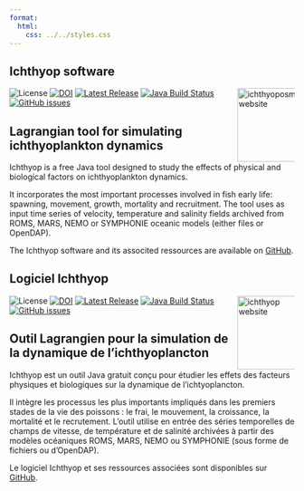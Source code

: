 ```yaml
---
format:
  html:
    css: ../../styles.css
---
```


::: {.content-visible when-profile="english"}
# Ichthyop software

<a href="https://ichthyop.org" rel="nofollow" target="_blank">
<img src="https://raw.githubusercontent.com/ichthyop/ichthyop-logos/refs/heads/master/logo_ichthyop%2Bsimple_cmyk_vector_Edited.svg" align="right" height="130" alt="ichthyoposmose website" style="max-width: 20%;">
</a>

![License](https://img.shields.io/github/license/ichthyop/ichthyop){.external target="_blank"}
[![DOI](https://zenodo.org/badge/286681664.svg)](https://zenodo.org/badge/latestdoi/286681664){.external target="_blank"}
[![Latest Release](https://img.shields.io/github/release/ichthyop/ichthyop.svg)](https://github.com/ichthyop/ichthyop/releases){.external target="_blank"}
[![Java Build Status](https://github.com/ichthyop/ichthyop/workflows/java-build/badge.svg)](https://github.com/ichthyop/ichthyop/actions){.external target="_blank"}
[![GitHub issues](https://img.shields.io/github/issues/ichthyop/ichthyop.svg)](https://github.com/ichthyop/ichthyop/issues){.external target="_blank"}

## Lagrangian tool for simulating ichthyoplankton dynamics

Ichthyop is a free Java tool designed to study the effects of physical and biological factors on ichthyoplankton dynamics.

It incorporates the most important processes involved in fish early life: spawning, movement, growth, mortality and recruitment. The tool uses as input time series of velocity, temperature and salinity fields archived from ROMS, MARS, NEMO or SYMPHONIE oceanic models (either files or OpenDAP).

The Ichthyop software and its associted ressources are  available on [GitHub](https://github.com/ichthyop/){.external target="_blank"}.
:::

::: {.content-visible when-profile="french"}
# Logiciel Ichthyop

<a href="https://ichthyop.org" rel="nofollow" target="_blank">
<img src="https://raw.githubusercontent.com/ichthyop/ichthyop-logos/refs/heads/master/logo_ichthyop%2Bsimple_cmyk_vector_Edited.svg" align="right" height="130" alt="ichthyop website" style="max-width: 20%;">
</a>

![License](https://img.shields.io/github/license/ichthyop/ichthyop){.external target="_blank"}
[![DOI](https://zenodo.org/badge/286681664.svg)](https://zenodo.org/badge/latestdoi/286681664){.external target="_blank"}
[![Latest Release](https://img.shields.io/github/release/ichthyop/ichthyop.svg)](https://github.com/ichthyop/ichthyop/releases){.external target="_blank"}
[![Java Build Status](https://github.com/ichthyop/ichthyop/workflows/java-build/badge.svg)](https://github.com/ichthyop/ichthyop/actions){.external target="_blank"}
[![GitHub issues](https://img.shields.io/github/issues/ichthyop/ichthyop.svg)](https://github.com/ichthyop/ichthyop/issues){.external target="_blank"}

## Outil Lagrangien pour la simulation de la dynamique de l'ichthyoplancton

Ichthyop est un outil Java gratuit conçu pour étudier les effets des facteurs physiques et biologiques sur la dynamique de l'ichtyoplancton.

Il intègre les processus les plus importants impliqués dans les premiers stades de la vie des poissons : le frai, le mouvement, la croissance, la mortalité et le recrutement. L'outil utilise en entrée des séries temporelles de champs de vitesse, de température et de salinité archivées à partir des modèles océaniques ROMS, MARS, NEMO ou SYMPHONIE (sous forme de fichiers ou d'OpenDAP).

Le logiciel Ichthyop et ses ressources associées sont disponibles sur [GitHub](https://github.com/ichthyop/){.external target="_blank"}.
:::